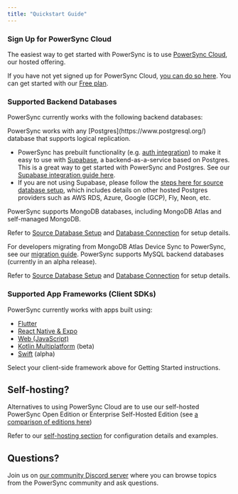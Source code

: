 ```yaml
---
title: "Quickstart Guide"
---
```


### Sign Up for PowerSync Cloud

The easiest way to get started with PowerSync is to use [PowerSync Cloud](https://www.powersync.com/pricing), our hosted offering.

If you have not yet signed up for PowerSync Cloud, [you can do so here](https://accounts.journeyapps.com/portal/get-started?powersync=true&s=docs-quickstart). You can get started with our [Free plan](https://www.powersync.co/pricing).

### Supported Backend Databases

PowerSync currently works with the following backend databases:

<Accordion title="Postgres / PostgreSQL" icon="elephant">
  PowerSync works with any [Postgres](https://www.postgresql.org/) database that supports logical replication.

  * PowerSync has prebuilt functionality (e.g. [auth integration](/installation/authentication-setup/supabase-auth)) to make it easy to use with [Supabase](https://supabase.com/), a backend-as-a-service based on Postgres. This is a great way to get started with PowerSync and Postgres. See our [Supabase integration guide here](/integration-guides/supabase-+-powersync).
  * If you are not using Supabase, please follow the [steps here for source database setup](/installation/database-setup), which includes details on other hosted Postgres providers such as AWS RDS, Azure, Google (GCP), Fly, Neon, etc.
</Accordion>
<Accordion title="MongoDB (alpha)" icon="leaf">
  PowerSync supports MongoDB databases, including MongoDB Atlas and self-managed MongoDB.

  Refer to [Source Database Setup](/installation/database-setup) and [Database Connection](/installation/database-connection) for setup details.

  For developers migrating from MongoDB Atlas Device Sync to PowerSync, see our [migration guide](/migration-guides/mongodb-atlas).
</Accordion>
<Accordion title="MySQL (alpha)" icon="dolphin">
  PowerSync supports MySQL backend databases (currently in an alpha release).

  Refer to [Source Database Setup](/installation/database-setup) and [Database Connection](/installation/database-connection) for setup details.
</Accordion>

### Supported App Frameworks (Client SDKs)

PowerSync currently works with apps built using:

* [Flutter](/client-sdk-references/flutter)
* [React Native & Expo](/client-sdk-references/react-native-and-expo)
* [Web (JavaScript)](/client-sdk-references/js-web)
* [Kotlin Multiplatform](/client-sdk-references/kotlin-multiplatform) (beta)
* [Swift](/client-sdk-references/swift) (alpha)

Select your client-side framework above for Getting Started instructions.

## Self-hosting?

Alternatives to using PowerSync Cloud are to use our self-hosted PowerSync Open Edition or Enterprise Self-Hosted Edition (see [a comparison of editions here](https://www.powersync.com/pricing))

Refer to our [self-hosting section](/self-hosting/getting-started) for configuration details and examples.

## Questions?

Join us on [our community Discord server](https://discord.gg/powersync) where you can browse topics from the PowerSync community and ask questions.
